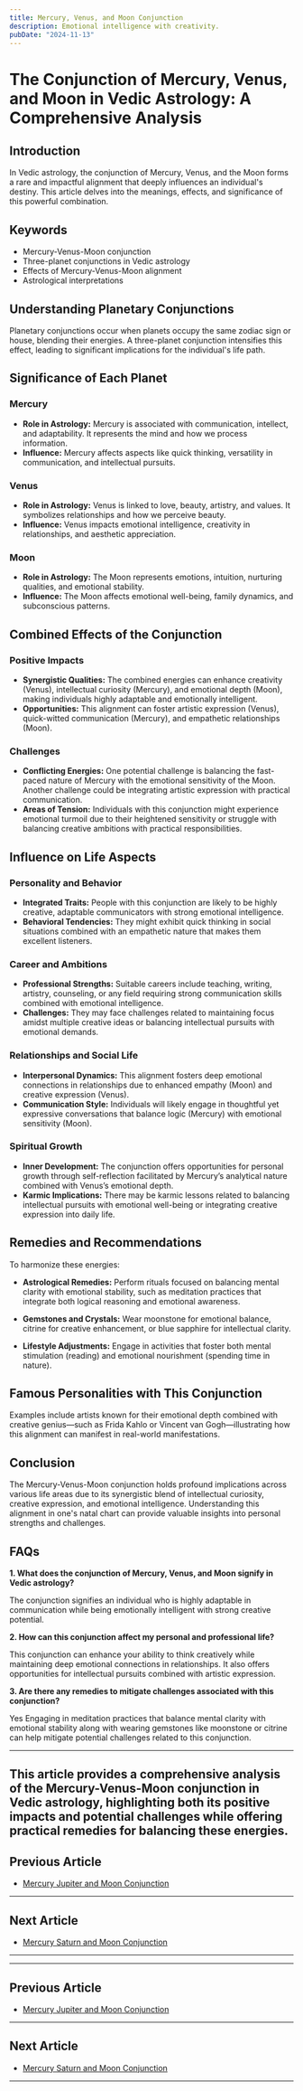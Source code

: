 ```yaml
---
title: Mercury, Venus, and Moon Conjunction
description: Emotional intelligence with creativity.
pubDate: "2024-11-13"
---
```


# The Conjunction of Mercury, Venus, and Moon in Vedic Astrology: A Comprehensive Analysis

## Introduction

In Vedic astrology, the conjunction of Mercury, Venus, and the Moon forms a rare and impactful alignment that deeply influences an individual's destiny. This article delves into the meanings, effects, and significance of this powerful combination.

## Keywords

- Mercury-Venus-Moon conjunction
- Three-planet conjunctions in Vedic astrology
- Effects of Mercury-Venus-Moon alignment
- Astrological interpretations

## Understanding Planetary Conjunctions

Planetary conjunctions occur when planets occupy the same zodiac sign or house, blending their energies. A three-planet conjunction intensifies this effect, leading to significant implications for the individual's life path.

## Significance of Each Planet

### Mercury

- **Role in Astrology:** Mercury is associated with communication, intellect, and adaptability. It represents the mind and how we process information.
- **Influence:** Mercury affects aspects like quick thinking, versatility in communication, and intellectual pursuits.

### Venus

- **Role in Astrology:** Venus is linked to love, beauty, artistry, and values. It symbolizes relationships and how we perceive beauty.
- **Influence:** Venus impacts emotional intelligence, creativity in relationships, and aesthetic appreciation.

### Moon

- **Role in Astrology:** The Moon represents emotions, intuition, nurturing qualities, and emotional stability.
- **Influence:** The Moon affects emotional well-being, family dynamics, and subconscious patterns.

## Combined Effects of the Conjunction

### Positive Impacts

- **Synergistic Qualities:** The combined energies can enhance creativity (Venus), intellectual curiosity (Mercury), and emotional depth (Moon), making individuals highly adaptable and emotionally intelligent.
- **Opportunities:** This alignment can foster artistic expression (Venus), quick-witted communication (Mercury), and empathetic relationships (Moon).

### Challenges

- **Conflicting Energies:** One potential challenge is balancing the fast-paced nature of Mercury with the emotional sensitivity of the Moon. Another challenge could be integrating artistic expression with practical communication.
- **Areas of Tension:** Individuals with this conjunction might experience emotional turmoil due to their heightened sensitivity or struggle with balancing creative ambitions with practical responsibilities.

## Influence on Life Aspects

### Personality and Behavior

- **Integrated Traits:** People with this conjunction are likely to be highly creative, adaptable communicators with strong emotional intelligence.
- **Behavioral Tendencies:** They might exhibit quick thinking in social situations combined with an empathetic nature that makes them excellent listeners.

### Career and Ambitions

- **Professional Strengths:** Suitable careers include teaching, writing, artistry, counseling, or any field requiring strong communication skills combined with emotional intelligence.
- **Challenges:** They may face challenges related to maintaining focus amidst multiple creative ideas or balancing intellectual pursuits with emotional demands.

### Relationships and Social Life

- **Interpersonal Dynamics:** This alignment fosters deep emotional connections in relationships due to enhanced empathy (Moon) and creative expression (Venus).
- **Communication Style:** Individuals will likely engage in thoughtful yet expressive conversations that balance logic (Mercury) with emotional sensitivity (Moon).

### Spiritual Growth

- **Inner Development:** The conjunction offers opportunities for personal growth through self-reflection facilitated by Mercury’s analytical nature combined with Venus’s emotional depth.
- **Karmic Implications:** There may be karmic lessons related to balancing intellectual pursuits with emotional well-being or integrating creative expression into daily life.

## Remedies and Recommendations

To harmonize these energies:

- **Astrological Remedies:** Perform rituals focused on balancing mental clarity with emotional stability, such as meditation practices that integrate both logical reasoning and emotional awareness.
  
- **Gemstones and Crystals:** Wear moonstone for emotional balance, citrine for creative enhancement, or blue sapphire for intellectual clarity.

- **Lifestyle Adjustments:** Engage in activities that foster both mental stimulation (reading) and emotional nourishment (spending time in nature).

## Famous Personalities with This Conjunction

Examples include artists known for their emotional depth combined with creative genius—such as Frida Kahlo or Vincent van Gogh—illustrating how this alignment can manifest in real-world manifestations.

## Conclusion

The Mercury-Venus-Moon conjunction holds profound implications across various life areas due to its synergistic blend of intellectual curiosity, creative expression, and emotional intelligence. Understanding this alignment in one's natal chart can provide valuable insights into personal strengths and challenges.

## FAQs

**1. What does the conjunction of Mercury, Venus, and Moon signify in Vedic astrology?**

The conjunction signifies an individual who is highly adaptable in communication while being emotionally intelligent with strong creative potential.

**2. How can this conjunction affect my personal and professional life?**

This conjunction can enhance your ability to think creatively while maintaining deep emotional connections in relationships. It also offers opportunities for intellectual pursuits combined with artistic expression.

**3. Are there any remedies to mitigate challenges associated with this conjunction?**

Yes Engaging in meditation practices that balance mental clarity with emotional stability along with wearing gemstones like moonstone or citrine can help mitigate potential challenges related to this conjunction.


---

This article provides a comprehensive analysis of the Mercury-Venus-Moon conjunction in Vedic astrology, highlighting both its positive impacts and potential challenges while offering practical remedies for balancing these energies.
---

## Previous Article
- [Mercury Jupiter and Moon Conjunction](11040205_Mercury_Jupiter_and_Moon_Conjunction.mdx)

---

## Next Article
- [Mercury Saturn and Moon Conjunction](11040207_Mercury_Saturn_and_Moon_Conjunction.mdx)

---
---

## Previous Article
- [Mercury Jupiter and Moon Conjunction](11040205_Mercury_Jupiter_and_Moon_Conjunction.mdx)

---

## Next Article
- [Mercury Saturn and Moon Conjunction](11040207_Mercury_Saturn_and_Moon_Conjunction.mdx)

---
